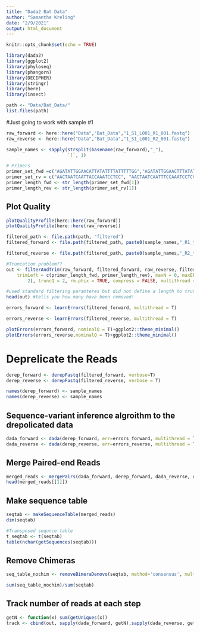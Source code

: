 ```yaml
---
title: "Dada2 Bat Data"
author: "Samantha Kreling"
date: "2/9/2021"
output: html_document
---
```


```r
knitr::opts_chunk$set(echo = TRUE)
```


```r

library(dada2)
library(ggplot2)
library(phyloseq)
library(phangorn)
library(DECIPHER)
library(stringr)
library(here)
library(insect)
```


```r
path <- "Data/Bat_Data/"
list.files(path)
```

#Just going to work with sample #1
```r
raw_forward <- here::here("Data","Bat_Data","1_S1_L001_R1_001.fastq")
raw_reverse <- here::here("Data","Bat_Data","1_S1_L001_R2_001.fastq")

sample_names <- sapply(strsplit(basename(raw_forward),"_"),
                       `[`, 1)

# Primers
primer_set_fwd =c("AGATATTGGAACATTATATTTTATTTTTGG","AGATATTGGAACTTTATATTTTATTTTTGG")
primer_set_rv = c("AACTAATCAATTACCAAATCCTCC", "AACTAATCAATTTCCAAATCCTCC", "TACTAATCAATTTCCAAATCCTCC", "TACTAATCAATTACCAAATCCTCC")
primer_length_fwd <- str_length(primer_set_fwd[1])
primer_length_rev <- str_length(primer_set_rv[1])

```

## Plot Quality
```r
plotQualityProfile(here::here(raw_forward)) 
plotQualityProfile(here::here(raw_reverse)) 

```

```r
filtered_path <- file.path(path, "filtered")
filtered_forward <- file.path(filtered_path, paste0(sample_names,"_R1_trimmed.fastq.gz"))

filtered_reverse <- file.path(filtered_path, paste0(sample_names,"_R2_trimmed.fastq.gz"))

```


```r
#Truncation problem??
out <- filterAndTrim(raw_forward, filtered_forward, raw_reverse, filtered_reverse,
    trimLeft = c(primer_length_fwd, primer_length_rev), maxN = 0, maxEE = c(2, 
        2), truncQ = 2, rm.phix = TRUE, compress = FALSE, multithread = F)

#used standard filtering paramteres but did not define a length to truncate
head(out) #tells you how many have been removed!


```


```r

errors_forward <- learnErrors(filtered_forward, multithread = T)

errors_reverse <- learnErrors(filtered_reverse, multithread = T)

plotErrors(errors_forward, nominalQ = T)+ggplot2::theme_minimal()
plotErrors(errors_reverse,nominalQ = T)+ggplot2::theme_minimal()
```
# Deprelicate the Reads

```r
derep_forward <- derepFastq(filtered_forward, verbose=T)
derep_reverse <- derepFastq(filtered_reverse, verbose = T)

names(derep_forward) <- sample_names
names(derep_reverse) <- sample_names
```

## Sequence-variant inference algroithm to the drepolicated data
```r
dada_forward <- dada(derep_forward, err=errors_forward, multithread = T) #20,373 and 18,888 unique sequences
dada_reverse <- dada(derep_reverse, err=errors_reverse, multithread = T) #18975 and 19496 unique sequences
```

## Merge Paired-end Reads

```r
merged_reads <- mergePairs(dada_forward, derep_forward, dada_reverse, derep_reverse, verbose = T) #get 54000 or so paried end reads from both
head(merged_reads[[1]])
```

## Make sequence table
```r
seqtab <- makeSequenceTable(merged_reads)
dim(seqtab)

#Transposed sequnce table
t_seqtab <- t(seqtab)
table(nchar(getSequences(seqtab)))
```
## Remove Chimeras
```r
seq_table_nochim <- removeBimeraDenovo(seqtab, method='consensus', multithread=T, verbose = T)

sum(seq_table_nochim)/sum(seqtab)
```
## Track number of reads at each step
```r
getN <- function(x) sum(getUniques(x))
track <- cbind(out, sapply(dada_forward, getN),sapply(dada_reverse, getN), sapply(mergers, getN), rowSums(seq_table_nochim)) #not working because it wouldnt let me rename derep classes

```
